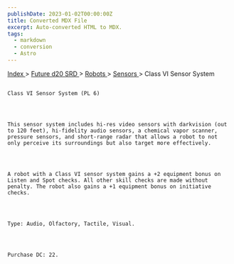 ```yaml
---
publishDate: 2023-01-02T00:00:00Z
title: Converted MDX File
excerpt: Auto-converted HTML to MDX.
tags:
  - markdown
  - conversion
  - Astro
---
```







[
      Index
     ](-index)
     >
     [
      Future d20 SRD
     ](future-d20-srd-index)
     >
     [
      Robots
     ](future-d20-srd-robots-index)
     >
     [
      Sensors
     ](future-d20-srd-robots-sensors-index)
     > Class VI Sensor System
    




## 
    Class VI Sensor System (PL 6)
   



    This sensor system includes hi-res video sensors with darkvision (out to 120 feet), hi-fidelity audio sensors, a chemical vapor scanner, pressure sensors, and short-range radar that allows a robot to not only perceive its surroundings but also target more effectively.
   



    A robot with a Class VI sensor system gains a +2 equipment bonus on Listen and Spot checks. All other skill checks are made without penalty. The robot also gains a +1 equipment bonus on initiative checks.
   



    Type: Audio, Olfactory, Tactile, Visual.
   



    Purchase DC: 22.
   





